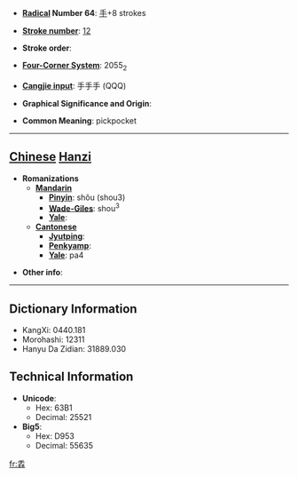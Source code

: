 * '''[[Wiktionary:Chinese radical index| Radical]] Number 64''': [[Wiktionary:Chinese radical index 手|手]]+8 strokes

* '''[[Wiktionary:Chinese total strokes index|Stroke number]]''': [[Wiktionary:Chinese total strokes index 12|12]]

* '''Stroke order''': 

* '''[[Wiktionary:Chinese four corner index|Four-Corner System]]''': 2055<sub>2</sub>

* '''[[Wiktionary:Chinese Cangjie index|Cangjie input]]''': 手手手 (QQQ)

* '''Graphical Significance and Origin''': 

* '''Common Meaning''': pickpocket

----

== [[Chinese]] [[Hanzi]] ==

* '''Romanizations'''
** '''[[Mandarin]]'''
*** '''[[Pinyin]]''': shǒu (shou3)
*** '''[[Wade-Giles]]''': shou<sup>3</sup>
*** '''[[Yale]]''': 
** '''[[Cantonese]]'''
*** '''[[Jyutping]]''':
*** '''[[Penkyamp]]''': 
*** '''[[Yale]]''': pa4

* '''Other info''': 

----

== Dictionary Information ==

* KangXi: 0440.181
* Morohashi: 12311
* Hanyu Da Zidian: 31889.030

== Technical Information ==

* '''Unicode''':
** Hex: 63B1
** Decimal: 25521
* '''Big5''':
** Hex: D953
** Decimal: 55635

[[fr:掱]]